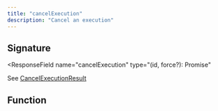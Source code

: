 ```yaml
---
title: "cancelExecution"
description: "Cancel an execution"
---
```


## Signature

<ResponseField
  name="cancelExecution"
  type="(id, force?): Promise<CancelExecutionResult>"
>
  See
  [CancelExecutionResult](/references/defer-client/v2/type-aliases/CancelExecutionResult)
</ResponseField>

## Function

<ResponseField name="parameters">
  <ResponseField name="id" type="string" />
  <ResponseField name="force" type="boolean" default={false} />
</ResponseField>
